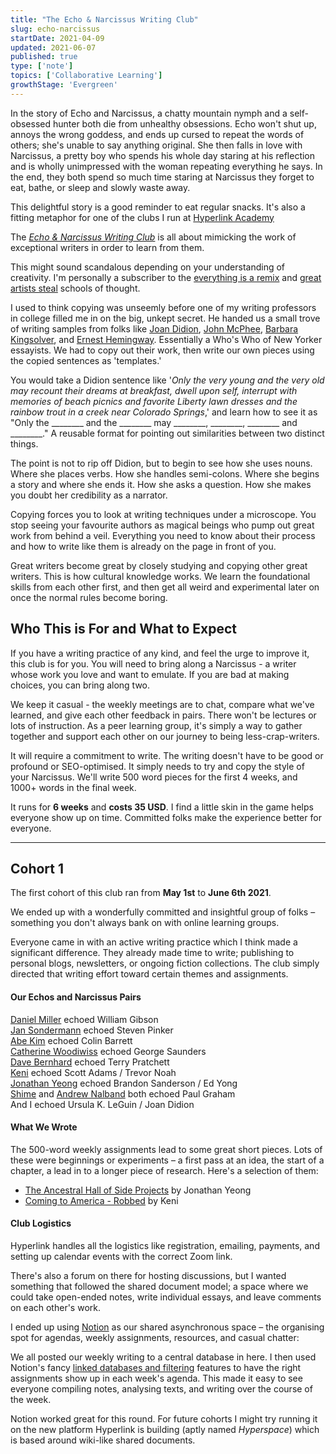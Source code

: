 ```yaml
---
title: "The Echo & Narcissus Writing Club"
slug: echo-narcissus
startDate: 2021-04-09
updated: 2021-06-07
published: true
type: ['note']
topics: ['Collaborative Learning']
growthStage: 'Evergreen'
---
```


<IntroParagraph>

In the story of Echo and Narcissus, a chatty mountain nymph and a self-obsessed hunter both die from unhealthy obsessions. Echo won't shut up, annoys the wrong goddess, and ends up cursed to repeat the words of others; she's unable to say anything original. She then falls in love with Narcissus, a pretty boy who spends his whole day staring at his reflection and is wholly unimpressed with the woman repeating everything he says. In the end, they both spend so much time staring at Narcissus they forget to eat, bathe, or sleep and slowly waste away.

</IntroParagraph>

<BasicImage src="https://res.cloudinary.com/dxj9qr5gj/image/upload/c_scale,f_auto,q_auto:best,w_800/v1617971024/maggieappleton.com/notes/echo-narcissus/800px-John_William_Waterhouse_-_Echo_and_Narcissus_-_Google_Art_Project_zpecxl.jpg" />

This delightful story is a good reminder to eat regular snacks. It's also a fitting metaphor for one of the clubs I run at [Hyperlink Academy](https://hyperlink.academy/)

The [_Echo & Narcissus Writing Club_](https://hyperlink.academy/courses/echo-and-narcissus-writing-club/118) is all about mimicking the work of exceptional writers in order to learn from them.

This might sound scandalous depending on your understanding of creativity. I'm personally a subscriber to the [everything is a remix](https://vimeo.com/14912890) and [great artists steal](https://austinkleon.com/steal/) schools of thought.

I used to think copying was unseemly before one of my writing professors in college filled me in on the big, unkept secret. He handed us a small trove of writing samples from folks like [Joan Didion](https://en.wikipedia.org/wiki/Joan_Didion), [John McPhee](https://en.wikipedia.org/wiki/John_McPhee), [Barbara Kingsolver](https://en.wikipedia.org/wiki/Barbara_Kingsolver), and [Ernest Hemingway](https://en.wikipedia.org/wiki/Ernest_Hemingway). Essentially a Who's Who of New Yorker essayists. We had to copy out their work, then write our own pieces using the copied sentences as 'templates.'

You would take a Didion sentence like '_Only the very young and the very old may recount their dreams at breakfast, dwell upon self, interrupt with memories of beach picnics and favorite Liberty lawn dresses and the rainbow trout in a creek near Colorado Springs_,' and learn how to see it as "Only the ________ and the ________ may ________, ________, ________ and ________." A reusable format for pointing out similarities between two distinct things.

The point is not to rip off Didion, but to begin to see how she uses nouns. Where she places verbs. How she handles semi-colons. Where she begins a story and where she ends it. How she asks a question. How she makes you doubt her credibility as a narrator.

Copying forces you to look at writing techniques under a microscope. You stop seeing your favourite authors as magical beings who pump out great work from behind a veil. Everything you need to know about their process and how to write like them is already on the page in front of you.

Great writers become great by closely studying and copying other great writers.
This is how cultural knowledge works. We learn the foundational skills from each other first, and then get all weird and experimental later on once the normal rules become boring.

<Halfspacer />

## Who This is For and What to Expect

If you have a writing practice of any kind, and feel the urge to improve it, this club is for you. You will need to bring along a Narcissus - a writer whose work you love and want to emulate. If you are bad at making choices, you can bring along two.

We keep it casual - the weekly meetings are to chat, compare what we've learned, and give each other feedback in pairs. There won't be lectures or lots of instruction. As a peer learning group, it's simply a way to gather together and support each other on our journey to being less-crap-writers.

It will require a commitment to write. The writing doesn't have to be good or profound or SEO-optimised. It simply needs to try and copy the style of your Narcissus. 
We'll write 500 word pieces for the first 4 weeks, and 1000+ words in the final week. 

It runs for **6 weeks** and **costs 35 USD**. I find a little skin in the game helps everyone show up on time. Committed folks make the experience better for everyone. 

---

## Cohort 1

The first cohort of this club ran from **May 1st** to **June 6th 2021**.

We ended up with a wonderfully committed and insightful group of folks – something you don't always bank on with online learning groups.

Everyone came in with an active writing practice which I think made a significant difference. They already made time to write; publishing to personal blogs, newsletters, or ongoing fiction collections. The club simply directed that writing effort toward certain themes and assignments. 

#### Our Echos and Narcissus Pairs

[Daniel Miller](https://twitter.com/danielindustri4) echoed William Gibson  
[Jan Sondermann](https://twitter.com/jsoendermann) echoed Steven Pinker   
[Abe Kim](https://twitter.com/ich_bin_abe) echoed Colin Barrett  
[Catherine Woodiwiss](https://twitter.com/chwoodiwiss) echoed George Saunders  
[Dave Bernhard](https://twitter.com/daveforall) echoed Terry Pratchett  
[Keni](https://adagia.org/writer/13) echoed Scott Adams / Trevor Noah  
[Jonathan Yeong](https://twitter.com/JonoYeong) echoed Brandon Sanderson / Ed Yong   
[Shime](https://shime.sh/) and [Andrew Nalband](https://twitter.com/nalband) both echoed Paul Graham  
And I echoed Ursula K. LeGuin / Joan Didion

#### What We Wrote

The 500-word weekly assignments lead to some great short pieces. Lots of these were beginnings or experiments – a first pass at an idea, the start of a chapter, a lead in to a longer piece of research. Here's a selection of them:
- [The Ancestral Hall of Side Projects](https://www.jonathanyeong.com/garden/the-ancestral-hall-of-side-projects) by Jonathan Yeong
- [Coming to America - Robbed](https://adagia.org/content/1668) by Keni

#### Club Logistics

Hyperlink handles all the logistics like registration, emailing, payments, and setting up calendar events with the correct Zoom link.

There's also a forum on there for hosting discussions, but I wanted something that followed the shared document model; a space where we could take open-ended notes, write individual essays, and leave comments on each other's work. 

I ended up using [Notion](https://notion.so) as our shared asynchronous space – the organising spot for agendas, weekly assignments,  resources, and casual chatter:
 
<ImageFrame width="1000px" src="https://res.cloudinary.com/dxj9qr5gj/image/upload/c_scale,f_auto,q_auto:best,w_1200/v1623137511/maggieappleton.com/notes/echo-narcissus/The_Echo_Narcissus_Writing_Club_shrink_yfymsh.png" alt="Screencapture of our Notion space listing weekly themes and links to other pages" />

We all posted our weekly writing to a central database in here. I then used Notion's fancy [linked databases and filtering](https://www.notion.so/Linked-databases-fb007e2798d04c57aee839ecf6ce450a) features to have the right assignments show up in each week's agenda. This made it easy to see everyone compiling notes, analysing texts, and writing over the course of the week.

<ImageFrame width="1000px" src="https://res.cloudinary.com/dxj9qr5gj/image/upload/v1623138078/maggieappleton.com/notes/echo-narcissus/Week_4_-_Descriptions_and_Details_shrink_drzycw.png" alt="The agenda, writing pieces, and homework assignment for week 4 of the club" />

Notion worked great for this round. For future cohorts I might try running it on the new platform Hyperlink is building (aptly named _Hyperspace_) which is based around wiki-like shared documents.